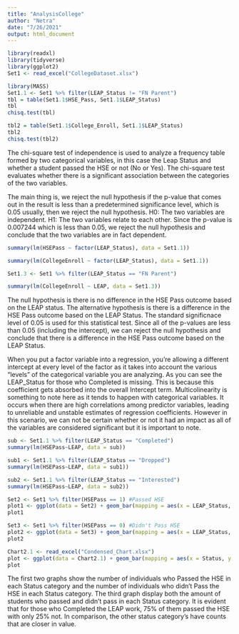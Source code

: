 ```yaml
---
title: "AnalysisCollege"
author: "Netra"
date: "7/26/2021"
output: html_document
---
```


```r
library(readxl)
library(tidyverse)
library(ggplot2)
Set1 <- read_excel("CollegeDataset.xlsx")

```



```r
library(MASS)
Set1.1 <- Set1 %>% filter(LEAP_Status != "FN Parent")
tbl = table(Set1.1$HSE_Pass, Set1.1$LEAP_Status)
tbl
chisq.test(tbl)

tbl2 = table(Set1.1$College_Enroll, Set1.1$LEAP_Status)
tbl2
chisq.test(tbl2)


```
The chi-square test of independence is used to analyze a frequency table formed by two categorical variables, in this case the Leap Status and whether a student passed the HSE or not (No or Yes). The chi-square test evaluates whether there is a significant association between the categories of the two variables.

The main thing is, we reject the null hypothesis if the p-value that comes out in the result is less than a predetermined significance level, which is 0.05 usually, then we reject the null hypothesis. H0: The two variables are independent.
H1: The two variables relate to each other. Since the p-value is 0.007244 which is less than 0.05, we reject the null hypothesis and conclude that the two variables are in fact dependent.


```r
summary(lm(HSEPass ~ factor(LEAP_Status), data = Set1.1))

summary(lm(CollegeEnroll ~ factor(LEAP_Status), data = Set1.1))

Set1.3 <- Set1 %>% filter(LEAP_Status == "FN Parent")

summary(lm(CollegeEnroll ~ LEAP, data = Set1.3))
```
The null hypothesis is there is no difference in the HSE Pass outcome based on the LEAP status. The alternative hypothesis is there is a difference in the HSE Pass outcome based on the LEAP Status. The standard significnace level of 0.05 is used for this statistical test. Since all of the p-values are less than 0.05 (including the intercept), we can reject the null hypothesis and conclude that there is a difference in the HSE Pass outcome based on the LEAP Status.

When you put a factor variable into a regression, you’re allowing a different intercept at every level of the factor as it takes into account the various "levels" of the categorical variable you are analyzing. As you can see the LEAP_Status for those who Completed is missing. This is because this coefficient gets absorbed into the overall Intercept term. Multicolinearity is something to note here as it tends to happen with categorical variables. It occurs when there are high correlations among predictor variables, leading to unreliable and unstable estimates of regression coefficients. However in this scenario, we can not be certain whether or not it had an impact as all of the variables are considered significant but it is important to note. 

```r
sub <- Set1.1 %>% filter(LEAP_Status == "Completed")
summary(lm(HSEPass~LEAP, data = sub))

sub1 <- Set1.1 %>% filter(LEAP_Status == "Dropped")
summary(lm(HSEPass~LEAP, data = sub1))

sub2 <- Set1.1 %>% filter(LEAP_Status == "Interested")
summary(lm(HSEPass~LEAP, data = sub2))
```


```r
Set2 <- Set1 %>% filter(HSEPass == 1) #Passed HSE
plot1 <- ggplot(data = Set2) + geom_bar(mapping = aes(x = LEAP_Status, fill = LEAP_Status)) + ggtitle("Number of Individuals who Passed HSE based on LEAP Status")
plot1

Set3 <- Set1 %>% filter(HSEPass == 0) #Didn't Pass HSE
plot2 <- ggplot(data = Set3) + geom_bar(mapping = aes(x = LEAP_Status, fill = LEAP_Status)) + ggtitle("Number of Individuals who Did Not Pass HSE based on LEAP Status")
plot2

Chart2.1 <- read_excel("Condensed_Chart.xlsx")
plot <- ggplot(data = Chart2.1) + geom_bar(mapping = aes(x = Status, y = Count, fill = Pass_HSE), stat = "identity") + geom_text(aes(x = Status, y = Count, label = Count), position = position_stack(reverse = TRUE),size = 5, vjust = 1)
plot
```
The first two graphs show the number of individuals who Passed the HSE in each Status category and the number of individuals who didn't Pass the HSE in each Status category. The third graph display both the amount of students who passed and didn't pass in each Status category. It is evident that for those who Completed the LEAP work, 75% of them passed the HSE with only 25% not. In comparison, the other status category's have counts that are closer in value. 
